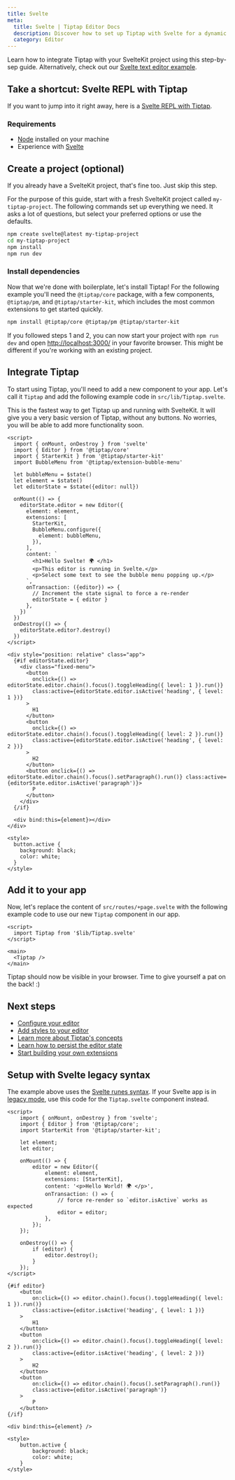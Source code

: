 ```yaml
---
title: Svelte
meta:
  title: Svelte | Tiptap Editor Docs
  description: Discover how to set up Tiptap with Svelte for a dynamic rich text editing experience. Follow our detailed guide in our docs!
  category: Editor
---
```


Learn how to integrate Tiptap with your SvelteKit project using this step-by-sep guide. Alternatively, check out our [Svelte text editor example](/examples/basics/default-text-editor).

## Take a shortcut: Svelte REPL with Tiptap

If you want to jump into it right away, here is a [Svelte REPL with Tiptap](https://svelte.dev/playground/66be82691d304dc981502659e93f8b92).

### Requirements

- [Node](https://nodejs.org/en/download/) installed on your machine
- Experience with [Svelte](https://svelte.dev/docs#getting-started)

## Create a project (optional)

If you already have a SvelteKit project, that's fine too. Just skip this step.

For the purpose of this guide, start with a fresh SvelteKit project called `my-tiptap-project`. The following commands set up everything we need. It asks a lot of questions, but select your preferred options or use the defaults.

```bash
npm create svelte@latest my-tiptap-project
cd my-tiptap-project
npm install
npm run dev
```

### Install dependencies

Now that we're done with boilerplate, let's install Tiptap! For the following example you'll need the `@tiptap/core` package, with a few components, `@tiptap/pm`, and `@tiptap/starter-kit`, which includes the most common extensions to get started quickly.

```bash
npm install @tiptap/core @tiptap/pm @tiptap/starter-kit
```

If you followed steps 1 and 2, you can now start your project with `npm run dev` and open [http://localhost:3000/](http://localhost:3000/) in your favorite browser. This might be different if you're working with an existing project.

## Integrate Tiptap

To start using Tiptap, you'll need to add a new component to your app. Let's call it `Tiptap` and add the following example code in `src/lib/Tiptap.svelte`.

This is the fastest way to get Tiptap up and running with SvelteKit. It will give you a very basic version of Tiptap, without any buttons. No worries, you will be able to add more functionality soon.

```svelte
<script>
  import { onMount, onDestroy } from 'svelte'
  import { Editor } from '@tiptap/core'
  import { StarterKit } from '@tiptap/starter-kit'
  import BubbleMenu from '@tiptap/extension-bubble-menu'

  let bubbleMenu = $state()
  let element = $state()
  let editorState = $state({editor: null})

  onMount(() => {
    editorState.editor = new Editor({
      element: element,
      extensions: [
        StarterKit,
        BubbleMenu.configure({
          element: bubbleMenu,
        }),
      ],
      content: `
        <h1>Hello Svelte! 🌍️ </h1>
        <p>This editor is running in Svelte.</p>
        <p>Select some text to see the bubble menu popping up.</p>
      `,
      onTransaction: ({editor}) => {
        // Increment the state signal to force a re-render
        editorState = { editor }
      },
    })
  })
  onDestroy(() => {
    editorState.editor?.destroy()
  })
</script>

<div style="position: relative" class="app">
  {#if editorState.editor}
    <div class="fixed-menu">
      <button
        onclick={() => editorState.editor.chain().focus().toggleHeading({ level: 1 }).run()}
        class:active={editorState.editor.isActive('heading', { level: 1 })}
      >
        H1
      </button>
      <button
        onclick={() => editorState.editor.chain().focus().toggleHeading({ level: 2 }).run()}
        class:active={editorState.editor.isActive('heading', { level: 2 })}
      >
        H2
      </button>
      <button onclick={() => editorState.editor.chain().focus().setParagraph().run()} class:active={editorState.editor.isActive('paragraph')}>
        P
      </button>
    </div>
  {/if}

  <div bind:this={element}></div>
</div>

<style>
  button.active {
    background: black;
    color: white;
  }
</style>

```

## Add it to your app

Now, let's replace the content of `src/routes/+page.svelte` with the following example code to use our new `Tiptap` component in our app.

```svelte
<script>
  import Tiptap from '$lib/Tiptap.svelte'
</script>

<main>
  <Tiptap />
</main>
```

Tiptap should now be visible in your browser. Time to give yourself a pat on the back! :)

## Next steps

- [Configure your editor](/editor/getting-started/configure)
- [Add styles to your editor](/editor/getting-started/style-editor)
- [Learn more about Tiptap's concepts](/editor/core-concepts/introduction)
- [Learn how to persist the editor state](/editor/core-concepts/persistence)
- [Start building your own extensions](/editor/extensions/custom-extensions)

## Setup with Svelte legacy syntax

The example above uses the [Svelte runes syntax](https://svelte.dev/docs/svelte/what-are-runes). If your Svelte app is in [legacy mode](https://svelte.dev/docs/svelte/legacy-let), use this code for the `Tiptap.svelte` component instead.

```svelte
<script>
	import { onMount, onDestroy } from 'svelte';
	import { Editor } from '@tiptap/core';
	import StarterKit from '@tiptap/starter-kit';

	let element;
	let editor;

	onMount(() => {
		editor = new Editor({
			element: element,
			extensions: [StarterKit],
			content: '<p>Hello World! 🌍️ </p>',
			onTransaction: () => {
				// force re-render so `editor.isActive` works as expected
				editor = editor;
			},
		});
	});

	onDestroy(() => {
		if (editor) {
			editor.destroy();
		}
	});
</script>

{#if editor}
	<button
		on:click={() => editor.chain().focus().toggleHeading({ level: 1 }).run()}
		class:active={editor.isActive('heading', { level: 1 })}
	>
		H1
	</button>
	<button
		on:click={() => editor.chain().focus().toggleHeading({ level: 2 }).run()}
		class:active={editor.isActive('heading', { level: 2 })}
	>
		H2
	</button>
	<button
		on:click={() => editor.chain().focus().setParagraph().run()}
		class:active={editor.isActive('paragraph')}
	>
		P
	</button>
{/if}

<div bind:this={element} />

<style>
	button.active {
		background: black;
		color: white;
	}
</style>
```
